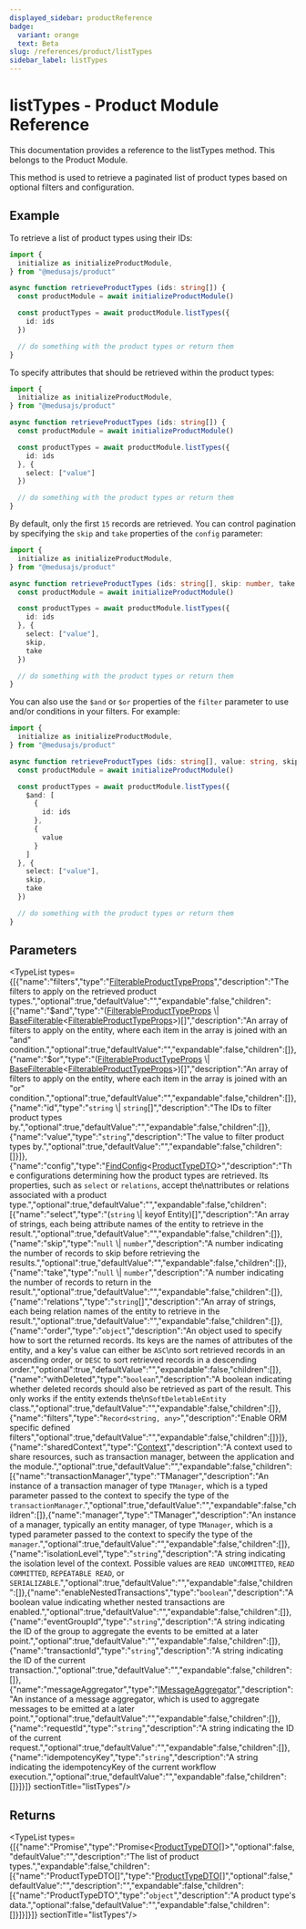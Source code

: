 ```yaml
---
displayed_sidebar: productReference
badge:
  variant: orange
  text: Beta
slug: /references/product/listTypes
sidebar_label: listTypes
---
```



# listTypes - Product Module Reference

This documentation provides a reference to the listTypes method. This belongs to the Product Module.

This method is used to retrieve a paginated list of product types based on optional filters and configuration.

## Example

To retrieve a list of product types using their IDs:

```ts
import {
  initialize as initializeProductModule,
} from "@medusajs/product"

async function retrieveProductTypes (ids: string[]) {
  const productModule = await initializeProductModule()

  const productTypes = await productModule.listTypes({
    id: ids
  })

  // do something with the product types or return them
}
```

To specify attributes that should be retrieved within the product types:

```ts
import {
  initialize as initializeProductModule,
} from "@medusajs/product"

async function retrieveProductTypes (ids: string[]) {
  const productModule = await initializeProductModule()

  const productTypes = await productModule.listTypes({
    id: ids
  }, {
    select: ["value"]
  })

  // do something with the product types or return them
}
```

By default, only the first `15` records are retrieved. You can control pagination by specifying the `skip` and `take` properties of the `config` parameter:

```ts
import {
  initialize as initializeProductModule,
} from "@medusajs/product"

async function retrieveProductTypes (ids: string[], skip: number, take: number) {
  const productModule = await initializeProductModule()

  const productTypes = await productModule.listTypes({
    id: ids
  }, {
    select: ["value"],
    skip,
    take
  })

  // do something with the product types or return them
}
```

You can also use the `$and` or `$or` properties of the `filter` parameter to use and/or conditions in your filters. For example:

```ts
import {
  initialize as initializeProductModule,
} from "@medusajs/product"

async function retrieveProductTypes (ids: string[], value: string, skip: number, take: number) {
  const productModule = await initializeProductModule()

  const productTypes = await productModule.listTypes({
    $and: [
      {
        id: ids
      },
      {
        value
      }
    ]
  }, {
    select: ["value"],
    skip,
    take
  })

  // do something with the product types or return them
}
```

## Parameters

<TypeList types={[{"name":"filters","type":"[FilterableProductTypeProps](../../interfaces/product.FilterableProductTypeProps.mdx)","description":"The filters to apply on the retrieved product types.","optional":true,"defaultValue":"","expandable":false,"children":[{"name":"$and","type":"([FilterableProductTypeProps](../../interfaces/product.FilterableProductTypeProps.mdx) \\| [BaseFilterable](../../interfaces/product.BaseFilterable.mdx)&#60;[FilterableProductTypeProps](../../interfaces/product.FilterableProductTypeProps.mdx)&#62;)[]","description":"An array of filters to apply on the entity, where each item in the array is joined with an \"and\" condition.","optional":true,"defaultValue":"","expandable":false,"children":[]},{"name":"$or","type":"([FilterableProductTypeProps](../../interfaces/product.FilterableProductTypeProps.mdx) \\| [BaseFilterable](../../interfaces/product.BaseFilterable.mdx)&#60;[FilterableProductTypeProps](../../interfaces/product.FilterableProductTypeProps.mdx)&#62;)[]","description":"An array of filters to apply on the entity, where each item in the array is joined with an \"or\" condition.","optional":true,"defaultValue":"","expandable":false,"children":[]},{"name":"id","type":"`string` \\| `string`[]","description":"The IDs to filter product types by.","optional":true,"defaultValue":"","expandable":false,"children":[]},{"name":"value","type":"`string`","description":"The value to filter product types by.","optional":true,"defaultValue":"","expandable":false,"children":[]}]},{"name":"config","type":"[FindConfig](../../interfaces/product.FindConfig.mdx)&#60;[ProductTypeDTO](../../interfaces/product.ProductTypeDTO.mdx)&#62;","description":"The configurations determining how the product types are retrieved. Its properties, such as `select` or `relations`, accept the\nattributes or relations associated with a product type.","optional":true,"defaultValue":"","expandable":false,"children":[{"name":"select","type":"(`string` \\| keyof Entity)[]","description":"An array of strings, each being attribute names of the entity to retrieve in the result.","optional":true,"defaultValue":"","expandable":false,"children":[]},{"name":"skip","type":"`null` \\| `number`","description":"A number indicating the number of records to skip before retrieving the results.","optional":true,"defaultValue":"","expandable":false,"children":[]},{"name":"take","type":"`null` \\| `number`","description":"A number indicating the number of records to return in the result.","optional":true,"defaultValue":"","expandable":false,"children":[]},{"name":"relations","type":"`string`[]","description":"An array of strings, each being relation names of the entity to retrieve in the result.","optional":true,"defaultValue":"","expandable":false,"children":[]},{"name":"order","type":"`object`","description":"An object used to specify how to sort the returned records. Its keys are the names of attributes of the entity, and a key's value can either be `ASC`\nto sort retrieved records in an ascending order, or `DESC` to sort retrieved records in a descending order.","optional":true,"defaultValue":"","expandable":false,"children":[]},{"name":"withDeleted","type":"`boolean`","description":"A boolean indicating whether deleted records should also be retrieved as part of the result. This only works if the entity extends the\n`SoftDeletableEntity` class.","optional":true,"defaultValue":"","expandable":false,"children":[]},{"name":"filters","type":"`Record<string, any>`","description":"Enable ORM specific defined filters","optional":true,"defaultValue":"","expandable":false,"children":[]}]},{"name":"sharedContext","type":"[Context](../../interfaces/product.Context.mdx)","description":"A context used to share resources, such as transaction manager, between the application and the module.","optional":true,"defaultValue":"","expandable":false,"children":[{"name":"transactionManager","type":"TManager","description":"An instance of a transaction manager of type `TManager`, which is a typed parameter passed to the context to specify the type of the `transactionManager`.","optional":true,"defaultValue":"","expandable":false,"children":[]},{"name":"manager","type":"TManager","description":"An instance of a manager, typically an entity manager, of type `TManager`, which is a typed parameter passed to the context to specify the type of the `manager`.","optional":true,"defaultValue":"","expandable":false,"children":[]},{"name":"isolationLevel","type":"`string`","description":"A string indicating the isolation level of the context. Possible values are `READ UNCOMMITTED`, `READ COMMITTED`, `REPEATABLE READ`, or `SERIALIZABLE`.","optional":true,"defaultValue":"","expandable":false,"children":[]},{"name":"enableNestedTransactions","type":"`boolean`","description":"A boolean value indicating whether nested transactions are enabled.","optional":true,"defaultValue":"","expandable":false,"children":[]},{"name":"eventGroupId","type":"`string`","description":"A string indicating the ID of the group to aggregate the events to be emitted at a later point.","optional":true,"defaultValue":"","expandable":false,"children":[]},{"name":"transactionId","type":"`string`","description":"A string indicating the ID of the current transaction.","optional":true,"defaultValue":"","expandable":false,"children":[]},{"name":"messageAggregator","type":"[IMessageAggregator](../../interfaces/product.IMessageAggregator.mdx)","description":"An instance of a message aggregator, which is used to aggregate messages to be emitted at a later point.","optional":true,"defaultValue":"","expandable":false,"children":[]},{"name":"requestId","type":"`string`","description":"A string indicating the ID of the current request.","optional":true,"defaultValue":"","expandable":false,"children":[]},{"name":"idempotencyKey","type":"`string`","description":"A string indicating the idempotencyKey of the current workflow execution.","optional":true,"defaultValue":"","expandable":false,"children":[]}]}]}  sectionTitle="listTypes"/>

## Returns

<TypeList types={[{"name":"Promise","type":"Promise&#60;[ProductTypeDTO](../../interfaces/product.ProductTypeDTO.mdx)[]&#62;","optional":false,"defaultValue":"","description":"The list of product types.","expandable":false,"children":[{"name":"ProductTypeDTO[]","type":"[ProductTypeDTO](../../interfaces/product.ProductTypeDTO.mdx)[]","optional":false,"defaultValue":"","description":"","expandable":false,"children":[{"name":"ProductTypeDTO","type":"`object`","description":"A product type's data.","optional":false,"defaultValue":"","expandable":false,"children":[]}]}]}]}  sectionTitle="listTypes"/>

